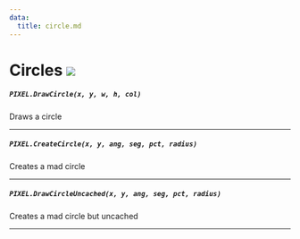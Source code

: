```yaml
---
data:
  title: circle.md
---
```


# Circles ![](http://localhost:3000/client.png)

##### `PIXEL.DrawCircle(x, y, w, h, col)`
  Draws a circle

---
##### `PIXEL.CreateCircle(x, y, ang, seg, pct, radius)`
  Creates a mad circle

---
##### `PIXEL.DrawCircleUncached(x, y, ang, seg, pct, radius)`
  Creates a mad circle but uncached

---